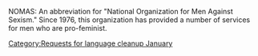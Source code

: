 {{nolanguage/box}}
[[Category:Requests for language cleanup January]]
{{wikify}}
NOMAS: An abbreviation for "National Organization for Men Against Sexism." Since 1976, this organization has provided a number of services for men who are pro-feminist.